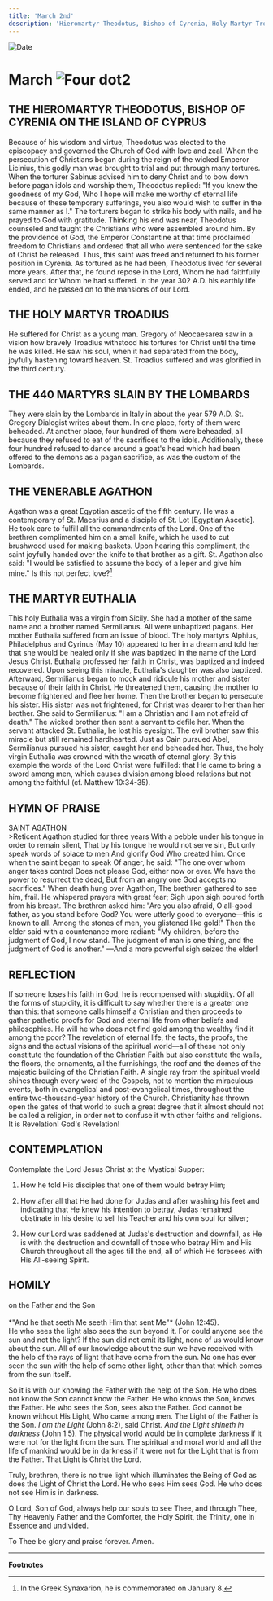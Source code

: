 ```yaml
---
title: 'March 2nd'
description: 'Hieromartyr Theodotus, Bishop of Cyrenia, Holy Martyr Troadius, The 440 Martyrs slain by the Lombards, Venerable Agathon, Martyr Euthalia'
---
```


<RunningHead />
<Image src="/title-imprint.png" height={68} width={50} alt="Date" className="title-imprint"/>

# <div id="date">March <Image className="four-dot" src="/four-dot.png" height={15} width={15} alt="Four dot" />2</div>

## THE HIEROMARTYR THEODOTUS, BISHOP OF CYRENIA ON THE ISLAND OF CYPRUS

Because of his wisdom and virtue, Theodotus was elected to the episcopacy and governed the Church of God with love and zeal. When the persecution of Christians began during the reign of the wicked Emperor Licinius, this godly man was brought to trial and put through many tortures. When the torturer Sabinus advised him to deny Christ and to bow down before pagan idols and worship them, Theodotus replied: "If you knew the goodness of my God, Who I hope will make me worthy of eternal life because of these temporary sufferings, you also would wish to suffer in the same manner as I." The torturers began to strike his body with nails, and he prayed to God with gratitude. Thinking his end was near, Theodotus counseled and taught the Christians who were assembled around him. By the providence of God, the Emperor Constantine at that time proclaimed freedom to Christians and ordered that all who were sentenced for the sake of Christ be released. Thus, this saint was freed and returned to his former position in Cyrenia. As tortured as he had been, Theodotus lived for several more years. After that, he found repose in the Lord, Whom he had faithfully served and for Whom he had suffered. In the year 302 A.D. his earthly life ended, and he passed on to the mansions of our Lord.

## THE HOLY MARTYR TROADIUS

He suffered for Christ as a young man. Gregory of Neocaesarea saw in a vision how bravely Troadius withstood his tortures for Christ until the time he was killed. He saw his soul, when it had separated from the body, joyfully hastening toward heaven. St. Troadius suffered and was glorified in the third century.

## THE 440 MARTYRS SLAIN BY THE LOMBARDS

They were slain by the Lombards in Italy in about the year 579 A.D. St. Gregory Dialogist writes about them. In one place, forty of them were beheaded. At another place, four hundred of them were beheaded, all because they refused to eat of the sacrifices to the idols. Additionally, these four hundred refused to dance around a goat's head which had been offered to the demons as a pagan sacrifice, as was the custom of the Lombards.

## THE VENERABLE AGATHON

Agathon was a great Egyptian ascetic of the fifth century. He was a contemporary of St. Macarius and a disciple of St. Lot [Egyptian Ascetic]. He took care to fulfill all the commandments of the Lord. One of the brethren complimented him on a small knife, which he used to cut brushwood used for making baskets. Upon hearing this compliment, the saint joyfully handed over the knife to that brother as a gift. St. Agathon also said: "I would be satisfied to assume the body of a leper and give him mine." Is this not perfect love?[^1]

## THE MARTYR EUTHALIA

This holy Euthalia was a virgin from Sicily. She had a mother of the same name and a brother named Sermilianus. All were unbaptized pagans. Her mother Euthalia suffered from an issue of blood. The holy martyrs Alphius, Philadelphus and Cyrinus (May 10) appeared to her in a dream and told her that she would be healed only if she was baptized in the name of the Lord Jesus Christ. Euthalia professed her faith in Christ, was baptized and indeed recovered. Upon seeing this miracle, Euthalia's daughter was also baptized. Afterward, Sermilianus began to mock and ridicule his mother and sister because of their faith in Christ. He threatened them, causing the mother to become frightened and flee her home. Then the brother began to persecute his sister. His sister was not frightened, for Christ was dearer to her than her brother. She said to Sermilianus: "I am a Christian and I am not afraid of death." The wicked brother then sent a servant to defile her. When the servant attacked St. Euthalia, he lost his eyesight. The evil brother saw this miracle but still remained hardhearted. Just as Cain pursued Abel, Sermilianus pursued his sister, caught her and beheaded her. Thus, the holy virgin Euthalia was crowned with the wreath of eternal glory. By this example the words of the Lord Christ were fulfilled: that He came to bring a sword among men, which causes division among blood relations but not among the faithful (cf. Matthew 10:34-35).


## HYMN OF PRAISE
<div style={{textAlign:'center', color:'crimson', fontWeight:'bold'}}>
SAINT AGATHON
</div>
>Reticent Agathon studied for three years  
With a pebble under his tongue in order to remain silent,  
That by his tongue he would not serve sin,  
But only speak words of solace to men  
And glorify God Who created him.  
Once when the saint began to speak  
Of anger, he said: "The one over whom anger takes control  
Does not please God, either now or ever.  
We have the power to resurrect the dead,  
But from an angry one God accepts no sacrifices."  
When death hung over Agathon,  
The brethren gathered to see him, frail.  
He whispered prayers with great fear;  
Sigh upon sigh poured forth from his breast.  
The brethren asked him: "Are you also afraid,  
O all-good father, as you stand before God?  
You were utterly good to everyone—this is known to all.  
Among the stones of men, you glistened like gold!"  
Then the elder said with a countenance more radiant:  
"My children, before the judgment of God, I now stand.  
The judgment of man is one thing, and the judgment of God is another."  
—And a more powerful sigh seized the elder!  


## REFLECTION

If someone loses his faith in God, he is recompensed with stupidity. Of all the forms of stupidity, it is difficult to say whether there is a greater one than this: that someone calls himself a Christian and then proceeds to gather pathetic proofs for God and eternal life from other beliefs and philosophies. He will he who does not find gold among the wealthy find it among the poor? The revelation of eternal life, the facts, the proofs, the signs and the actual visions of the spiritual world—all of these not only constitute the foundation of the Christian Faith but also constitute the walls, the floors, the ornaments, all the furnishings, the roof and the domes of the majestic building of the Christian Faith. A single ray from the spiritual world shines through every word of the Gospels, not to mention the miraculous events, both in evangelical and post-evangelical times, throughout the entire two-thousand-year history of the Church. Christianity has thrown open the gates of that world to such a great degree that it almost should not be called a religion, in order not to confuse it with other faiths and religions. It is Revelation! God's Revelation!


## CONTEMPLATION

Contemplate the Lord Jesus Christ at the Mystical Supper:

1. How he told His disciples that one of them would betray Him;

2. How after all that He had done for Judas and after washing his feet and indicating that He knew his intention to betray, Judas remained obstinate in his desire to sell his Teacher and his own soul for silver;

3. How our Lord was saddened at Judas's destruction and downfall, as He is with the destruction and downfall of those who betray Him and His Church throughout all the ages till the end, all of which He foresees with His All-seeing Spirit.


## HOMILY
<div style={{textAlign:'center', color:'crimson', fontWeight:'bold'}}>
on the Father and the Son
</div><br />
<div style={{textAlign:'right'}}>
*"And he that seeth Me seeth Him that sent Me"* (John 12:45).
</div>
He who sees the light also sees the sun beyond it. For could anyone see the sun and not the light? If the sun did not emit its light, none of us would know about the sun. All of our knowledge about the sun we have received with the help of the rays of light that have come from the sun. No one has ever seen the sun with the help of some other light, other than that which comes from the sun itself.

So it is with our knowing the Father with the help of the Son. He who does not know the Son cannot know the Father. He who knows the Son, knows the Father. He who sees the Son, sees also the Father. God cannot be known without His Light, Who came among men. The Light of the Father is the Son. *I am the Light* (John 8:2), said Christ. *And the Light shineth in darkness* (John 1:5). The physical world would be in complete darkness if it were not for the light from the sun. The spiritual and moral world and all the life of mankind would be in darkness if it were not for the Light that is from the Father. That Light is Christ the Lord.

Truly, brethren, there is no true light which illuminates the Being of God as does the Light of Christ the Lord. He who sees Him sees God. He who does not see Him is in darkness.

O Lord, Son of God, always help our souls to see Thee, and through Thee, Thy Heavenly Father and the Comforter, the Holy Spirit, the Trinity, one in Essence and undivided.

To Thee be glory and praise forever. Amen.

---

**Footnotes**

[^1]: In the Greek Synaxarion, he is commemorated on January 8.
